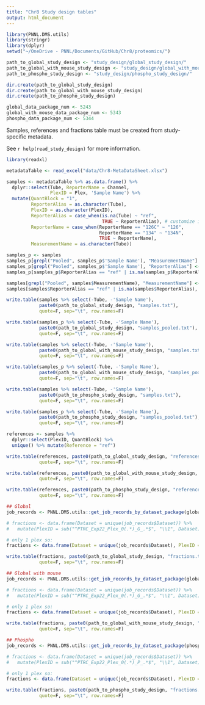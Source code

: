 ```yaml
---
title: "Chr8 Study design tables"
output: html_document
---
```


```r
library(PNNL.DMS.utils)
library(stringr)
library(dplyr)
setwd("~/OneDrive - PNNL/Documents/GitHub/Chr8/proteomics/")
```



```r
path_to_global_study_design <- "study_design/global_study_design/"
path_to_global_with_mouse_study_design <- "study_design/global_with_mouse_study_design/"
path_to_phospho_study_design <- "study_design/phospho_study_design/"

dir.create(path_to_global_study_design)
dir.create(path_to_global_with_mouse_study_design)
dir.create(path_to_phospho_study_design)

global_data_package_num <- 5243
global_with_mouse_data_package_num <- 5343
phospho_data_package_num <- 5344

```


Samples, references and fractions table must be created from study-specific metadata. 

See `r help(read_study_design)` for more information.


```r
library(readxl)

metadataTable <- read_excel("data/Chr8-MetaDataSheet.xlsx")

samples <- metadataTable %>% as.data.frame() %>%
  dplyr::select(Tube, ReporterName = Channel, 
                PlexID = Plex, 'Sample Name') %>%
  mutate(QuantBlock = "1",
         ReporterAlias = as.character(Tube),
         PlexID = as.character(PlexID),
         ReporterAlias = case_when(is.na(Tube) ~ "ref",
                                   TRUE ~ ReporterAlias), # customize if reference changes
         ReporterName = case_when(ReporterName == "126C" ~ "126",       ## Here we make the channel names match the
                                  ReporterName == "134" ~ "134N",       ## format of the converter_ion conversion table.
                                  TRUE ~ ReporterName),
         MeasurementName = as.character(Tube))

samples_p <- samples
samples_p[grepl("Pooled", samples_p$'Sample Name'), "MeasurementName"] <- c("Pooled 1", "Pooled 2")
samples_p[grepl("Pooled", samples_p$'Sample Name'), "ReporterAlias"] <- c("Pooled 1", "Pooled 2")
samples_p[samples_p$ReporterAlias == "ref" | is.na(samples_p$ReporterAlias), "MeasurementName"] <- NA

samples[grepl("Pooled", samples$MeasurementName), "MeasurementName"] <- NA
samples[samples$ReporterAlias == "ref" | is.na(samples$ReporterAlias), "MeasurementName"] <- NA

write.table(samples %>% select(-Tube, -'Sample Name'), 
            paste0(path_to_global_study_design, "samples.txt"),
            quote=F, sep="\t", row.names=F)

write.table(samples_p %>% select(-Tube, -'Sample Name'), 
            paste0(path_to_global_study_design, "samples_pooled.txt"),
            quote=F, sep="\t", row.names=F)

write.table(samples %>% select(-Tube, -'Sample Name'), 
            paste0(path_to_global_with_mouse_study_design, "samples.txt"),
            quote=F, sep="\t", row.names=F)

write.table(samples_p %>% select(-Tube, -'Sample Name'), 
            paste0(path_to_global_with_mouse_study_design, "samples_pooled.txt"),
            quote=F, sep="\t", row.names=F)

write.table(samples %>% select(-Tube, -'Sample Name'), 
            paste0(path_to_phospho_study_design, "samples.txt"),
            quote=F, sep="\t", row.names=F)

write.table(samples_p %>% select(-Tube, -'Sample Name'), 
            paste0(path_to_phospho_study_design, "samples_pooled.txt"),
            quote=F, sep="\t", row.names=F)

```


```r
references <- samples %>%
  dplyr::select(PlexID, QuantBlock) %>%
  unique() %>% mutate(Reference = "ref")

write.table(references, paste0(path_to_global_study_design, "references.txt"),
            quote=F, sep="\t", row.names=F)

write.table(references, paste0(path_to_global_with_mouse_study_design, "references.txt"),
            quote=F, sep="\t", row.names=F)

write.table(references, paste0(path_to_phospho_study_design, "references.txt"),
            quote=F, sep="\t", row.names=F)

```


```r
## Global
job_records <- PNNL.DMS.utils::get_job_records_by_dataset_package(global_data_package_num)

# fractions <- data.frame(Dataset = unique(job_records$Dataset)) %>%
#   mutate(PlexID = sub("^PTRC_Exp22_Plex_0(.*)_G_.*$", "\\1", Dataset)) # customize if Dataset format changes

# only 1 plex so:
fractions <- data.frame(Dataset = unique(job_records$Dataset), PlexID = 1)

write.table(fractions, paste0(path_to_global_study_design, "fractions.txt"),
            quote=F, sep="\t", row.names=F)

## Global with mouse
job_records <- PNNL.DMS.utils::get_job_records_by_dataset_package(global_with_mouse_data_package_num)

# fractions <- data.frame(Dataset = unique(job_records$Dataset)) %>%
#   mutate(PlexID = sub("^PTRC_Exp22_Plex_0(.*)_G_.*$", "\\1", Dataset)) # customize if Dataset format changes

# only 1 plex so:
fractions <- data.frame(Dataset = unique(job_records$Dataset), PlexID = 1)

write.table(fractions, paste0(path_to_global_with_mouse_study_design, "fractions.txt"),
            quote=F, sep="\t", row.names=F)

## Phospho
job_records <- PNNL.DMS.utils::get_job_records_by_dataset_package(phospho_data_package_num)

# fractions <- data.frame(Dataset = unique(job_records$Dataset)) %>%
#   mutate(PlexID = sub("^PTRC_Exp22_Plex_0(.*)_P_.*$", "\\1", Dataset)) # customize if Dataset format changes

# only 1 plex so:
fractions <- data.frame(Dataset = unique(job_records$Dataset), PlexID = 1)

write.table(fractions, paste0(path_to_phospho_study_design, "fractions.txt"),
            quote=F, sep="\t", row.names=F)

```

